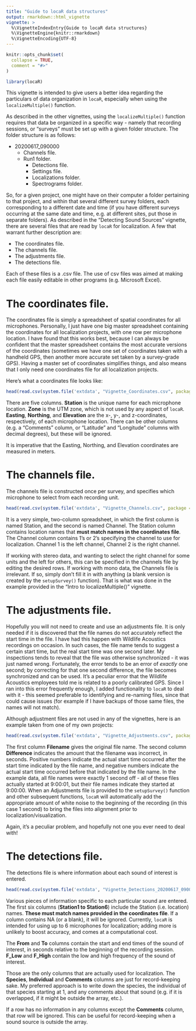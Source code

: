```yaml
---
title: "Guide to locaR data structures"
output: rmarkdown::html_vignette
vignette: >
  %\VignetteIndexEntry{Guide to locaR data structures}
  %\VignetteEngine{knitr::rmarkdown}
  %\VignetteEncoding{UTF-8}
---
```


```r
knitr::opts_chunk$set(
  collapse = TRUE,
  comment = "#>"
)
```

```r
library(locaR)
```

This vignette is intended to give users a better idea regarding the particulars of data organization in `locaR`, especially when using the `localizeMultiple()` function.

As described in the other vignettes, using the `localizeMultiple()` function requires that data be organized in a specific way - namely that recording sessions, or "surveys" must be set up with a given folder structure. The folder structure is as follows:

* 20200617_090000
    * Channels file.
    * Run1 folder.
        * Detections file.
        * Settings file.
        * Localizations folder.
        * Spectrograms folder.
        
So, for a given project, one might have on their computer a folder pertaining to that project, and within that several different survey folders, each corresponding to a different date and time (if you have different surveys occurring at the same date and time, e.g. at different sites, put those in separate folders). As described in the "Detecting Sound Sources" vignette, there are several files that are read by `locaR` for localization. A few that warrant further description are:

* The coordinates file.
* The channels file.
* The adjustments file.
* The detections file.

Each of these files is a .csv file. The use of csv files was aimed at making each file easily editable in other programs (e.g. Microsoft Excel). 

# The coordinates file.

The coordinates file is simply a spreadsheet of spatial coordinates for all microphones. Personally, I just have one big master spreadsheet containing the coordinates for all localization projects, with one row per microphone location. I have found that this works best, because I can always be confident that the master spreadsheet contains the most accurate versions of the coordinates (sometimes we have one set of coordinates taken with a handheld GPS, then another more accurate set taken by a survey-grade GPS). Having a master set of coordinates simplifies things, and also means that I only need one coordinates file for all localization projects.

Here's what a coordinates file looks like:

```r
head(read.csv(system.file('extdata', "Vignette_Coordinates.csv", package = 'locaR')))
```

There are five columns. **Station** is the unique name for each microphone location. **Zone** is the UTM zone, which is not used by any aspect of `locaR`. **Easting**, **Northing**, and **Elevation** are the x-, y-, and z-coordinates, respectively, of each microphone location. There can be other columns (e.g. a "Comments" column, or "Latitude" and "Longitude" columns with decimal degrees), but these will be ignored.

It is imperative that the Easting, Northing, and Elevation coordinates are measured in meters.

# The channels file.

The channels file is constructed once per survey, and specifies which microphone to select from each recording unit. 

```r
head(read.csv(system.file('extdata', "Vignette_Channels.csv", package = 'locaR')))
```

It is a very simple, two-column spreadsheet, in which the first column is named Station, and the second is named Channel. The Station column contains location names that **must match names in the coordinates file**. The Channel column contains 1's or 2's specifying the channel to use for localization. Channel 1 is the left channel, Channel 2 is the right channel. 

If working with stereo data, and wanting to select the right channel for some units and the left for others, this can be specified in the channels file by editing the desired rows. If working with mono data, the Channels file is irrelevant. If so, simply don't fill it in with anything (a blank version is created by the `setupSurvey()` function). That is what was done in the example provided in the "Intro to localizeMultiple()" vignette. 

# The adjustments file.

Hopefully you will not need to create and use an adjustments file. It is only needed if it is discovered that the file names do not accurately reflect the start time in the file. I have had this happen with Wildlife Acoustics recordings on occasion. In such cases, the file name tends to suggest a certain start time, but the real start time was one second later. My inspections tends to reveal that the file was otherwise synchronized - it was just named wrong. Fortunately, the error tends to be an error of *exactly* one second; by correcting for that one second difference, the file becomes synchronized and can be used. It's a peculiar error that the Wildlife Acoustics employees told me is related to a poorly calibrated GPS. Since I ran into this error frequently enough, I added functionality to `locaR` to deal with it - this seemed preferable to identifying and re-naming files, since that could cause issues (for example if I have backups of those same files, the names will not match).

Although adjustment files are not used in any of the vignettes, here is an example taken from one of my own projects:

```r
head(read.csv(system.file('extdata', "Vignette_Adjustments.csv", package = 'locaR')))
```

The first column **Filename** gives the original file name. The second column **Difference** indicates the amount that the filename was incorrect, in seconds. Positive numbers indicate the actual start time occurred after the start time indicated by the file name, and negative numbers indicate the actual start time occurred before that indicated by the file name. In the example data, all file names were exactly 1 second off - all of these files actually started at 9:00:01, but their file names indicate they started at 9:00:00. When an Adjustments file is provided to the `setupSurvey()` function and other subsequent functions, `locaR` will automatically add the appropriate amount of white noise to the beginning of the recording (in this case 1 second) to bring the files into alignment prior to localization/visualization.

Again, it's a peculiar problem, and hopefully not one you ever need to deal with!

# The detections file.

The detections file is where information about each sound of interest is entered. 

```r
head(read.csv(system.file('extdata', "Vignette_Detections_20200617_090000.csv", package = 'locaR')))
```

Various pieces of information specific to each particular sound are entered. The first six columns (**Station1 to Station6**) include the Station (i.e. location) names. **These must match names provided in the coordinates file**. If a column contains NA (or a blank), it will be ignored. Currently, `locaR` is intended for using up to 6 microphones for localization; adding more is unlikely to boost accuracy, and comes at a computational cost.

The **From** and **To** columns contain the start and end times of the sound of interest, in seconds relative to the beginning of the recording session. **F_Low** and **F_High** contain the low and high frequency of the sound of interest. 

Those are the only columns that are actually used for localization. The **Species**, **Individual** and **Comments** columns are just for record-keeping sake. My preferred approach is to write down the species, the individual of that species starting at 1, and any comments about that sound (e.g. if it is overlapped, if it might be outside the array, etc.). 

If a row has no information in any columns except the **Comments** column, that row will be ignored. This can be useful for record-keeping when a sound source is outside the array.








